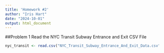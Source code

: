 ```yaml
---
title: 'Homework #2'
author: "Iris Hart"
date: "2024-10-01"
output: html_document
---
```

##Problem 1
Read the NYC Transit Subway Entrance and Exit CSV File
```r
nyc_transit <- read.csv("NYC_Transit_Subway_Entrance_And_Exit_Data.csv", stringsAsFactors = FALSE)
```

## 
